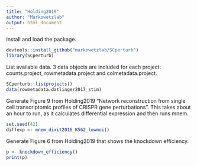 ```yaml
---
title: "Holding2019"
author: "Markowetzlab"
output: html_document
---
```


Install and load the package.


```r
devtools::install_github("markowetzlab/SCperturb")
library(SCperturb)
```

List available data.  3 data objects are included for each project: counts.project, rowmetadata.project and colmetadata.project.

```r
SCperturb::listprojects()
data(rowmetadata.datlinger2017_stim)
```

Generate Figure 9 from Holding2019 "Network reconstruction from single cell transcriptomic profiles of CRISPR gene perturbations".  This takes about an hour to run, as it calculates differential expression and then runs mnem.  

```r
set.seed(42)
diffexp <- mnem_dixit2016_K562_lowmoi()
```

Generate Figure 6 from Holding2019 that shows the knockdown efficiency.  

```r
p <- knockdown_efficiency()
print(p)
```


